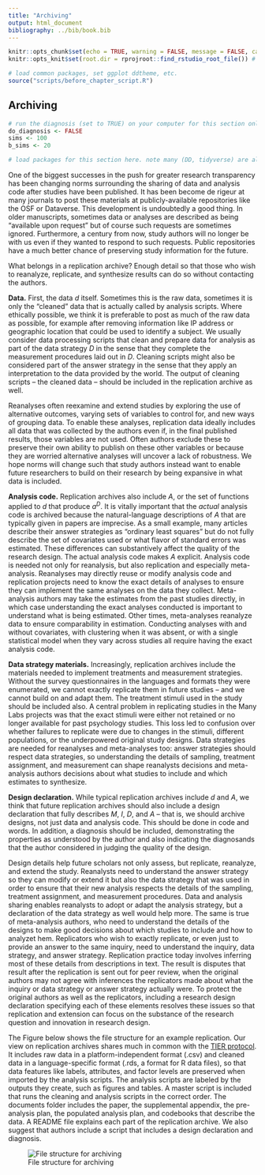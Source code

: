 ```yaml
---
title: "Archiving"
output: html_document
bibliography: ../bib/book.bib 
---
```


<!-- note do_bookdown is set in index.rmd, so we know if you're running just this .Rmd or compiling the book-->
```r
knitr::opts_chunk$set(echo = TRUE, warning = FALSE, message = FALSE, cache = FALSE)
knitr::opts_knit$set(root.dir = rprojroot::find_rstudio_root_file()) # files are all relative to RStudio project home
```

```r
# load common packages, set ggplot ddtheme, etc.
source("scripts/before_chapter_script.R")
```

<!-- start post here, do not edit above -->

## Archiving

<!-- make sure to rename the section title below -->

```r
# run the diagnosis (set to TRUE) on your computer for this section only before pushing to Github. no diagnosis will ever take place on github.
do_diagnosis <- FALSE
sims <- 100
b_sims <- 20
```

```r
# load packages for this section here. note many (DD, tidyverse) are already available, see scripts/package-list.R
```

One of the biggest successes in the push for greater research transparency has been changing norms surrounding the sharing of data and analysis code after studies have been published. It has been become de rigeur at many journals to post these materials at publicly-available repositories like the OSF or Dataverse. This development is undoubtedly a good thing. In older manuscripts, sometimes data or analyses are described as being "available upon request" but of course such requests are sometimes ignored. Furthermore, a century from now, study authors will no longer be with us even if they wanted to respond to such requests. Public repositories have a much better chance of preserving study information for the future.

<!-- That's the promise of publicly-posted replication archives, but the mundane reality of replication archives often falls short. We see many archives that are disorganized, poorly documented, and contain dozens of bugs and inconsistencies.  -->

What belongs in a replication archive? Enough detail so that those who wish to reanalyze, replicate, and synthesize results can do so without contacting the authors.

**Data.** First, the data $d$ itself. Sometimes this is the raw data, sometimes it is only the "cleaned" data that is actually called by analysis scripts. Where ethically possible, we think it is preferable to post as much of the raw data as possible, for example after removing information like IP address or geographic location that could be used to identify a subject. We usually consider data processing scripts that clean and prepare data for analysis as part of the data strategy $D$ in the sense that they complete the measurement procedures laid out in $D$. Cleaning scripts might also be considered part of the answer strategy in the sense that they apply an interpretation to the data provided by the world. The output of cleaning scripts -- the cleaned data -- should be included in the replication archive as well. 

Reanalyses often reexamine and extend studies by exploring the use of alternative outcomes, varying sets of variables to control for, and new ways of grouping data. To enable these analyses, replication data ideally includes all data that was collected by the authors even if, in the final published results, those variables are not used. Often authors exclude these to preserve their own ability to publish on these other variables or because they are worried alternative analyses will uncover a lack of robustness. We hope norms will change such that study authors instead want to enable future researchers to build on their research by being expansive in what data is included.

**Analysis code.** Replication archives also include $A$, or the set of functions applied to $d$ that produce $a^D$. It is vitally important that the *actual* analysis code is archived because the natural-language descriptions of $A$ that are typically given in papers are imprecise. As a small example, many articles describe their answer strategies as "ordinary least squares" but do not fully describe the set of covariates used or what flavor of standard errors was estimated. These differences can substantively affect the quality of the research design. The actual analysis code makes $A$ explicit. Analysis code is needed not only for reanalysis, but also replication and especially meta-analysis. Reanalyses may directly reuse or modify analysis code and replication projects need to know the exact details of analyses to ensure they can implement the same analyses on the data they collect. Meta-analysis authors may take the estimates from the past studies directly, in which case understanding the exact analyses conducted is important to understand what is being estimated. Other times, meta-analyses reanalyze data to ensure comparability in estimation. Conducting analyses with and without covariates, with clustering when it was absent, or with a single statistical model when they vary across studies all require having the exact analysis code. 

**Data strategy materials.** Increasingly, replication archives include the materials needed to implement treatments and measurement strategies. Without the survey questionnaires in the languages and formats they were enumerated, we cannot exactly replicate them in future studies -- and we cannot build on and adapt them. The treatment stimuli used in the study should be included also. A central problem in replicating studies in the Many Labs projects was that the exact stimuli were either not retained or no longer available for past psychology studies. This loss led to confusion over whether failures to replicate were due to changes in the stimuli, different populations, or the underpowered original study designs. Data strategies are needed for reanalyses and meta-analyses too: answer strategies should respect data strategies, so understanding the details of sampling, treatment assignment, and measurement can shape reanalysts decisions and meta-analysis authors decisions about what studies to include and which estimates to synthesize.

**Design declaration.** While typical replication archives include $d$ and $A$, we think that future replication archives should also include a design declaration that fully describes $M$, $I$, $D$, and $A$ -- that is, we should archive designs, not just data and analysis code. This should be done in code and words. In addition, a diagnosis should be included, demonstrating the properties as understood by the author and also indicating the diagnosands that the author considered in judging the quality of the design. 

Design details help future scholars not only assess, but replicate, reanalyze, and extend the study. Reanalysts need to understand the answer strategy so they can modify or extend it but also the data strategy that was used in order to ensure that their new analysis respects the details of the sampling, treatment assignment, and measurement procedures. Data and analysis sharing enables reanalysts to adopt or adapt the analysis strategy, but a declaration of the data strategy as well would help more. The same is true of meta-analysis authors, who need to understand the details of the designs to make good decisions about which studies to include and how to analyzet hem. Replicators who wish to exactly replicate, or even just to provide an answer to the same inquiry, need to understand the inquiry, data strategy, and answer strategy. Replication practice today involves inferring most of these details from descriptions in text. The result is disputes that result after the replication is sent out for peer review, when the original authors may not agree with inferences the replicators made about what the inquiry or data strategy or answer strategy actually were. To protect the original authors as well as the replicators, including a research design declaration specifying each of these elements resolves these issues so that replication and extension can focus on the substance of the research question and innovation in research design. 

<!-- Figure \@ref(fig:filestructure)  -->
The Figure below shows the file structure for an example replication. Our view on replication archives shares much in common with the [TIER protocol](https://www.projecttier.org). It includes raw data in a platform-independent format (.csv) and cleaned data in a language-specific format (.rds, a format for R data files), so that data features like labels, attributes, and factor levels are preserved when imported by the analysis scripts. The analysis scripts are labeled by the outputs they create, such as figures and tables. A master script is included that runs the cleaning and analysis scripts in the correct order. The documents folder includes the paper, the supplemental appendix, the pre-analysis plan, the populated analysis plan, and codebooks that describe the data. A README file explains each part of the replication archive. We also suggest that authors include a script that includes a design declaration and diagnosis. 

![File structure for archiving\label{filestructure}](figures/file_structure.png)


<!-- Example is archive at OSF: https://osf.io/4vuqh -->
